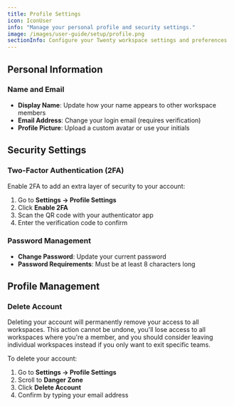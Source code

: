```yaml
---
title: Profile Settings
icon: IconUser
info: "Manage your personal profile and security settings."
image: /images/user-guide/setup/profile.png
sectionInfo: Configure your Twenty workspace settings and preferences
---
```


## Personal Information

### Name and Email
- **Display Name**: Update how your name appears to other workspace members
- **Email Address**: Change your login email (requires verification)
- **Profile Picture**: Upload a custom avatar or use your initials

## Security Settings

### Two-Factor Authentication (2FA)
Enable 2FA to add an extra layer of security to your account:
1. Go to **Settings → Profile Settings**
2. Click **Enable 2FA**
3. Scan the QR code with your authenticator app
4. Enter the verification code to confirm

### Password Management
- **Change Password**: Update your current password
- **Password Requirements**: Must be at least 8 characters long


## Profile Management

### Delete Account
<Warning>
Deleting your account will permanently remove your access to all workspaces. This action cannot be undone, you'll lose access to all workspaces where you're a member, and you should consider leaving individual workspaces instead if you only want to exit specific teams.
</Warning>

To delete your account:
1. Go to **Settings → Profile Settings**
2. Scroll to **Danger Zone**
3. Click **Delete Account**
4. Confirm by typing your email address



